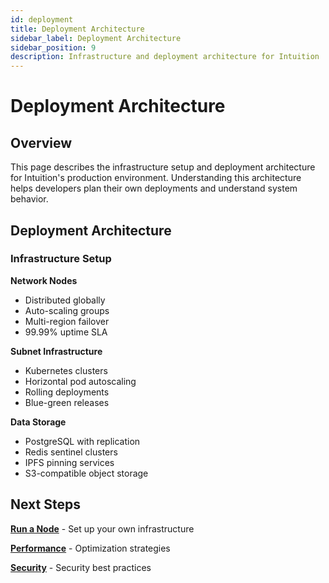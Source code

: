 ```yaml
---
id: deployment
title: Deployment Architecture
sidebar_label: Deployment Architecture
sidebar_position: 9
description: Infrastructure and deployment architecture for Intuition
---
```


# Deployment Architecture

## Overview

This page describes the infrastructure setup and deployment architecture for Intuition's production environment. Understanding this architecture helps developers plan their own deployments and understand system behavior.

## Deployment Architecture

### Infrastructure Setup

<div className="economic-grid">

<div className="uniform-card" style={{
  backgroundColor: 'var(--ifm-background-color)',
  border: '1px solid var(--ifm-color-emphasis-300)',
  borderRadius: '8px',
  padding: '1rem'
}}>

**Network Nodes**
- Distributed globally
- Auto-scaling groups
- Multi-region failover
- 99.99% uptime SLA

</div>

<div className="uniform-card" style={{
  backgroundColor: 'var(--ifm-background-color)',
  border: '1px solid var(--ifm-color-emphasis-300)',
  borderRadius: '8px',
  padding: '1rem'
}}>

**Subnet Infrastructure**
- Kubernetes clusters
- Horizontal pod autoscaling
- Rolling deployments
- Blue-green releases

</div>

<div className="uniform-card" style={{
  backgroundColor: 'var(--ifm-background-color)',
  border: '1px solid var(--ifm-color-emphasis-300)',
  borderRadius: '8px',
  padding: '1rem'
}}>

**Data Storage**
- PostgreSQL with replication
- Redis sentinel clusters
- IPFS pinning services
- S3-compatible object storage

</div>

</div>

## Next Steps

<div className="economic-grid">

<div className="uniform-card" style={{
  border: '1px solid var(--ifm-color-emphasis-300)',
  borderRadius: '6px',
  padding: '1rem',
  backgroundColor: 'var(--ifm-background-color)'
}}>

**[Run a Node](/docs/run-node/run-an-intuition-node)** - Set up your own infrastructure

</div>

<div className="uniform-card" style={{
  border: '1px solid var(--ifm-color-emphasis-300)',
  borderRadius: '6px',
  padding: '1rem',
  backgroundColor: 'var(--ifm-background-color)'
}}>

**[Performance](./performance)** - Optimization strategies

</div>

<div className="uniform-card" style={{
  border: '1px solid var(--ifm-color-emphasis-300)',
  borderRadius: '6px',
  padding: '1rem',
  backgroundColor: 'var(--ifm-background-color)'
}}>

**[Security](./security)** - Security best practices

</div>

</div>
